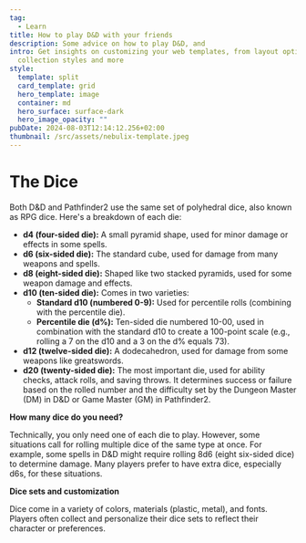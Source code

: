---
tag:
  - Learn
title: How to play D&D with your friends
description: Some advice on how to play D&D, and 
intro: Get insights on customizing your web templates, from layout options to
  collection styles and more
style:
  template: split
  card_template: grid
  hero_template: image
  container: md
  hero_surface: surface-dark
  hero_image_opacity: ""
pubDate: 2024-08-03T12:14:12.256+02:00
thumbnail: /src/assets/nebulix-template.jpeg
---

# The Dice

Both D&D and Pathfinder2 use the same set of polyhedral dice, also known as RPG dice. Here's a breakdown of each die:

* **d4 (four-sided die):** A small pyramid shape, used for minor damage or effects in some spells.
* **d6 (six-sided die):** The standard cube, used for damage from many weapons and spells. 
* **d8 (eight-sided die):**  Shaped like two stacked pyramids, used for some weapon damage and effects.
* **d10 (ten-sided die):** Comes in two varieties:
    * **Standard d10 (numbered 0-9):** Used for percentile rolls (combining with the percentile die). 
    * **Percentile die (d%):** Ten-sided die numbered 10-00, used in combination with the standard d10 to create a 100-point scale (e.g., rolling a 7 on the d10 and a 3 on the d% equals 73).
* **d12 (twelve-sided die):**  A dodecahedron, used for damage from some weapons like greatswords.
* **d20 (twenty-sided die):**  The most important die, used for ability checks, attack rolls, and saving throws. It determines success or failure based on the rolled number and the difficulty set by the Dungeon Master (DM) in D&D or Game Master (GM) in Pathfinder2.

**How many dice do you need?**

Technically, you only need one of each die to play. However, some situations call for rolling multiple dice of the same type at once.  For example, some spells in D&D might require rolling 8d6 (eight six-sided dice) to determine damage.  Many players prefer to have extra dice, especially d6s, for these situations.

**Dice sets and customization**

Dice come in a variety of colors, materials (plastic, metal), and fonts. Players often collect and personalize their dice sets to reflect their character or preferences. 